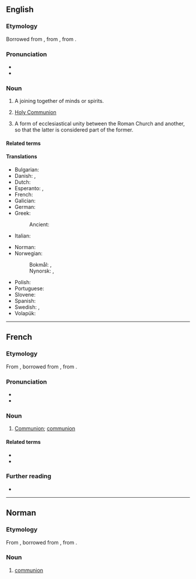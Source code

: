 {{also|Communion}}
==English==

===Etymology===
Borrowed from {{bor|en|fro|comunion}}, from {{der|en|EL.|commūniō||communion}}, from {{der|en|la|commūnis}}.

===Pronunciation===
* {{IPA|/kəˈmjuːnjən/|lang=en}}
* {{hyphenation|com|mu|nion|lang=en}}

===Noun===
{{en-noun|~}}

# A joining together of minds or spirits.
# {{lb|en|Christianity}} [[Holy Communion]]
# {{lb|en|Roman Catholicism}} A form of ecclesiastical unity between the Roman Church and another, so that the latter is considered part of the former.

====Related terms====
{{rel3|en|communal|communicate|communion hall|community|union}}

====Translations====
{{trans-top|a joining together of minds or spirits}}
* Bulgarian: {{t+|bg|единение|n}}
* Danish: {{t|da|kommunion|c}}, {{t|da|nadver|c}}
* Dutch: {{t+|nl|communie|f}}
* Esperanto: {{t|eo|komuneco}}, {{t|eo|komunio}}
* French: {{t+|fr|communion|f}}
* Galician: {{t|gl|comuñón|f}}
* German: {{t+|de|Kommunion|f}}
* Greek:
*: Ancient: {{t|grc|κοινωνία|f}}
* Italian: {{t+|it|comunione|f}}
{{trans-mid}}
* Norman: {{t|nrf|communion|f}} {{qualifier|Jersey}}
* Norwegian:
*: Bokmål: {{t|nb|kommunion|m}}, {{t|nb|nattverd|m}}
*: Nynorsk: {{t|nn|kommunion|m}}, {{t|nn|nattverd|m}}
* Polish: {{t+|pl|komunia|f}}
* Portuguese: {{t+|pt|comunhão|f}}
* Slovene: {{t+|sl|občestvo|n}}
* Spanish: {{t+|es|comunión|f}}
* Swedish: {{t+|sv|kommunion|c}}, {{t+|sv|nattvard|c}}
* Volapük: {{t+|vo|komuin}}
{{trans-bottom}}

----

==French==

===Etymology===
From {{inh|fr|fro|comunion}}, borrowed from {{bor|fr|EL.|communio|communio, communionem}}, from {{der|fr|la|communis}}.

===Pronunciation===
* {{fr-IPA}}
* {{audio|Fr-communion.ogg|Audio|lang=fr}}

===Noun===
{{fr-noun|f}}
{{attention|fr|needs expansion}}

# [[Communion#English|Communion]]; [[communion#English|communion]]

====Related terms====
* {{l|fr|commun}}
* {{l|fr|communier}}

===Further reading===
* {{R:TLFi}}

----

==Norman==

===Etymology===
From {{inh|nrf|fro|comunion}}, borrowed from {{bor|nrf|EL.|communio|communio, communionem}}, from {{der|nrf|la|communis}}.

===Noun===
{{nrf-noun|f}}

# {{lb|nrf|Jersey}} [[#English|communion]]